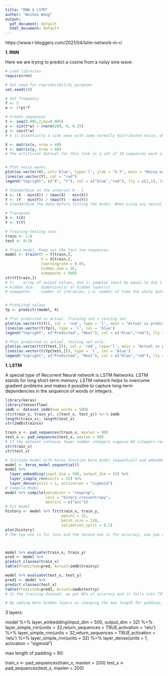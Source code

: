 ```yaml
---
title: "RNN & LSTM"
author: "Weihao Wang"
output:
  pdf_document: default
  html_document: default
---
```


https://www.r-bloggers.com/2021/04/lstm-network-in-r/

**1. RNN**

Here we are trying to predict a cosine from a noisy sine wave.

```r
# Load libraries
require(rnn)

# Set seed for reproducibility purposes
set.seed(10)

# Set frequency
f <- 5
w <- 2*pi*f

# Create sequences
t <- seq(0.005,2,by=0.005)
x <- sin(t*w) + rnorm(200, 0, 0.25)
y <- cos(t*w)
# X is essentially a sine wave with some normally distributed noise, while Y is a straightforward smooth cosine wave.

X <- matrix(x, nrow = 40)
Y <- matrix(y, nrow = 40)
# The artificial dataset for this task is a set of 10 sequences each of which consists of 40 observations.


# Plot noisy waves
plot(as.vector(X), col='blue', type='l', ylab = "X,Y", main = "Noisy waves")
lines(as.vector(Y), col = "red")
legend("topright", c("X", "Y"), col = c("blue","red"), lty = c(1,1), lwd = c(1,1))

# Standardize in the interval 0 - 1
X <- (X - min(X)) / (max(X) - min(X))
Y <- (Y - min(Y)) / (max(Y) - min(Y))
# Standardize the data before fitting the model. When using any neural network model with real valued data, make sure not to avoid this step because if you do, then you might spend the next hour trying to figure out why the model did not converge or spitted out weird results.

# Transpose
X <- t(X)
Y <- t(Y)

# Training-testing sets
train <- 1:8
test <- 9:10

# Train model. Keep out the last two sequences.
model <- trainr(Y = Y[train,],
                X = X[train,],
                learningrate = 0.05,
                hidden_dim = 16,
                numepochs = 500)
str(Y[train,])
# Y:	array of output values, dim 1: samples (must be equal to dim 1 of X), dim 2: time (must be equal to dim 2 of X), dim 3: variables (could be 1 or more, if a matrix, will be coerce to array)
# hidden_dim:	dimension(s) of hidden layer(s)
# numepochs:	number of iteration, i.e. number of time the whole dataset is presented to the network


# Predicted values
Yp <- predictr(model, X)

# Plot predicted vs actual. Training set + testing set
plot(as.vector(t(Y)), col = 'red', type = 'l', main = "Actual vs predicted", ylab = "Y,Yp")
lines(as.vector(t(Yp)), type = 'l', col = 'blue')
legend("topright", c("Predicted", "Real"), col = c("blue","red"), lty = c(1,1), lwd = c(1,1))

# Plot predicted vs actual. Testing set only.
plot(as.vector(t(Y[test,])), col = 'red', type='l', main = "Actual vs predicted: testing set", ylab = "Y,Yp")
lines(as.vector(t(Yp[test,])), type = 'l', col = 'blue')
legend("topright", c("Predicted", "Real"), col = c("blue","red"), lty = c(1,1), lwd = c(1,1))
```

**1. LSTM**

A special type of Recurrent Neural network is LSTM Networks.
LSTM stands for long short-term memory.
LSTM network helps to overcome gradient problems and makes it possible to capture long-term dependencies in the sequence of words or integers.

```r
library(keras)
library(tensorflow)
imdb <- dataset_imdb(num_words = 500)
c(c(train_x, train_y), c(test_x, test_y)) %<-% imdb
length(train_x); length(test_x)
str(imdb$train$x)

train_x <- pad_sequences(train_x, maxlen = 90)
test_x <- pad_sequences(test_x, maxlen = 90)
# If the dataset contains fewer number integers suppose 60 integers remaining 30 integers that is 0 will be added automatically.
str(train_x)
str(test_x)

# Initiate model with keras function kera_model_sequantiall and embedded the recurrent neural network layers.
model <- keras_model_sequential()
model %>%
  layer_embedding(input_dim = 500, output_dim = 32) %>%
  layer_simple_rnn(units = 32) %>% 
  layer_dense(units = 1, activation = "sigmoid")
# Compile Model
model %>% compile(optimizer = "rmsprop",
                  loss = "binary_crossentropy",
                  metrics = c("acc"))
# Fit model
history <- model %>% fit(train_x, train_y,
                         epochs = 25,
                         batch_size = 128,
                         validation_split = 0.2)
plot(history)
# The top one is for loss and the second one is for accuracy, now you can see validation dataset loss is increasing and accuracy is decreasing from a certain epoch onwards. So this because of overfitting.



model %>% evaluate(train_x, train_y) 
pred <- model %>%   
predict_classes(train_x) 
table(Predicted=pred, Actual=imdb$train$y)

model %>% evaluate(test_x, test_y) 
pred1 <- model %>%   
predict_classes(test_x) 
table(Predicted=pred1, Actual=imdb$test$y)
# In the training dataset, we got 86% of accuracy and it falls into 74% in the test dataset.

# By adding more hidden layers or changing the max length for padding, we may get better results!
```

3 layers:

model %>%
  layer_embedding(input_dim = 500, output_dim = 32) %>%
  layer_simple_rnn(units = 32,return_sequences = TRUE,activation = 'relu') %>% 
  layer_simple_rnn(units = 32,return_sequences = TRUE,activation = 'relu') %>% 
  layer_simple_rnn(units = 32) %>% 
  layer_dense(units = 1, activation = "sigmoid")
  
max length of padding = 90:

train_x <- pad_sequences(train_x, maxlen = 200)
test_x <- pad_sequences(test_x, maxlen = 200)
  